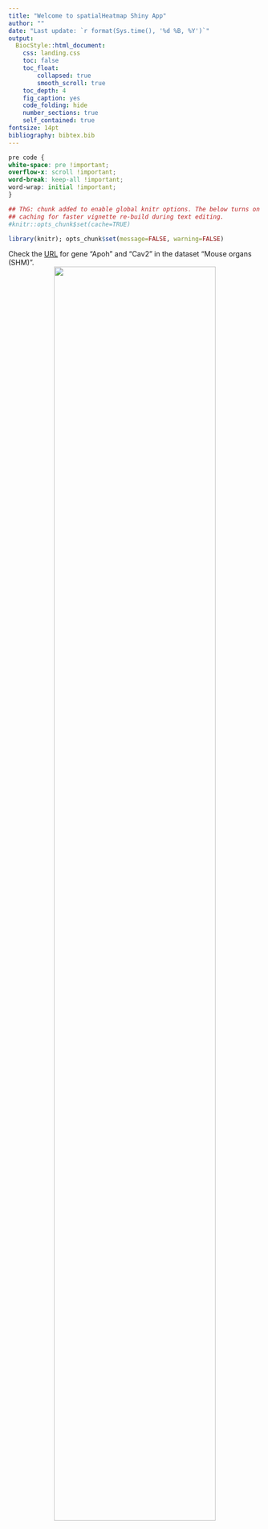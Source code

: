 ```yaml
---
title: "Welcome to spatialHeatmap Shiny App"
author: ""
date: "Last update: `r format(Sys.time(), '%d %B, %Y')`"
output:
  BiocStyle::html_document:
    css: landing.css
    toc: false
    toc_float:
        collapsed: true
        smooth_scroll: true
    toc_depth: 4
    fig_caption: yes
    code_folding: hide
    number_sections: true
    self_contained: true
fontsize: 14pt
bibliography: bibtex.bib
---
```


```css
pre code {
white-space: pre !important;
overflow-x: scroll !important;
word-break: keep-all !important;
word-wrap: initial !important;
}
```

```r
## ThG: chunk added to enable global knitr options. The below turns on
## caching for faster vignette re-build during text editing.
#knitr::opts_chunk$set(cache=TRUE)
```
<!-- 

<style type="text/css">
 .main-container { max-width: 1800px; margin-left: 5px; margin-right: auto; }
</style>

<style>body { text-align: justify }</style>  


```r
BiocStyle::markdown(css.files=c('file/custom.css'))
```

-->

```r
library(knitr); opts_chunk$set(message=FALSE, warning=FALSE)
```


Check the [URL](https://tgirke.shinyapps.io/spatialHeatmap/?_inputs_&ids=%22Apoh,Cav2%22&upl-fileIn=%22mouse_organs%22&dat-scl=%22No%22&dat-log=%22No%22&dat-normDat=%22CNF-TMM%22&shmAll-genCon=%22gene%22&shmAll-col.n=2&dat-sig.max=10000&dat-sig.min=-10000&dat-CV2=10000&dat-P=0&dat-A=0&deg-CV2=10000&deg-CV1=-10000&deg-P=0&deg-A=0&scell-covisAuto-filBlkCV2=200&scell-covisAuto-filBlkCV1=0.1&scell-covisAuto-filBlkA=1&scell-covisAuto-filBlkP=0.1&scell-covisMan-filBlkCV2=200&scell-covisMan-filBlkCV1=0.1&scell-covisMan-filBlkA=1&scell-covisMan-filBlkP=0.1){target='_blank'} for gene "Apoh" and "Cav2" in the dataset "Mouse organs (SHM)".    
<center>
<img src="image/visual_abs.jpg" width='80%'/>
</center>


